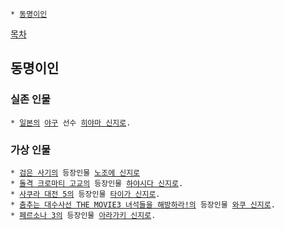 * [[동명이인]]

[[목차]]

== 동명이인 ==
=== 실존 인물 ===
 * [[일본]]의 [[야구]] 선수 [[히야마 신지로]].

=== 가상 인물 ===
 * [[검은 사기]]의 등장인물 [[노조에 신지로]]
 * [[돌격 크로마티 고교]]의 등장인물 [[하야시다 신지로]].
 * [[사쿠라 대전 5]]의 등장인물 [[타이가 신지로]].
 * [[춤추는 대수사선 THE MOVIE3 녀석들을 해방하라!]]의 등장인물 [[와쿠 신지로]].
 * [[페르소나 3]]의 등장인물 [[아라가키 신지로]].

